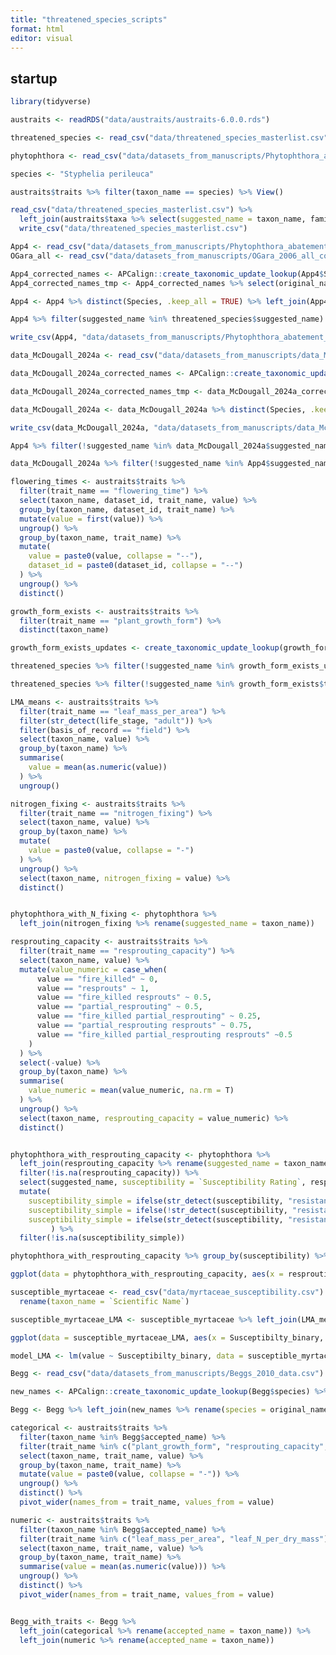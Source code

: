 ```yaml
---
title: "threatened_species_scripts"
format: html
editor: visual
---
```


## startup
```r
library(tidyverse)

austraits <- readRDS("data/austraits/austraits-6.0.0.rds")

threatened_species <- read_csv("data/threatened_species_masterlist.csv")

phytophthora <- read_csv("data/datasets_from_manuscripts/Phytophthora_abatement_plant_Appendix4.csv")
```
```r
species <- "Styphelia perileuca"

austraits$traits %>% filter(taxon_name == species) %>% View()

read_csv("data/threatened_species_masterlist.csv") %>%
  left_join(austraits$taxa %>% select(suggested_name = taxon_name, family)) %>%
  write_csv("data/threatened_species_masterlist.csv")
```


```r
App4 <- read_csv("data/datasets_from_manuscripts/Phytophthora_abatement_plant_Appendix4.csv")
OGara_all <- read_csv("data/datasets_from_manuscripts/OGara_2006_all_columns.csv")

App4_corrected_names <- APCalign::create_taxonomic_update_lookup(App4$Species, full = TRUE)
App4_corrected_names_tmp <- App4_corrected_names %>% select(original_name, suggested_name, accepted_name, family, taxon_distribution) %>% rename(Species = original_name) 

App4 <- App4 %>% distinct(Species, .keep_all = TRUE) %>% left_join(App4_corrected_names_tmp)

App4 %>% filter(suggested_name %in% threatened_species$suggested_name)

write_csv(App4, "data/datasets_from_manuscripts/Phytophthora_abatement_plant_Appendix4.csv", na="")

data_McDougall_2024a <- read_csv("data/datasets_from_manuscripts/data_McDougall_2024a.csv")

data_McDougall_2024a_corrected_names <- APCalign::create_taxonomic_update_lookup(data_McDougall_2024a$Species, full = TRUE, resources = resources)

data_McDougall_2024a_corrected_names_tmp <- data_McDougall_2024a_corrected_names %>% select(original_name, suggested_name, accepted_name, family, taxon_distribution) %>% rename(Species = original_name) 

data_McDougall_2024a <- data_McDougall_2024a %>% distinct(Species, .keep_all = TRUE) %>% left_join(data_McDougall_2024a_corrected_names_tmp)

write_csv(data_McDougall_2024a, "data/datasets_from_manuscripts/data_McDougall_2024a.csv", na="")

App4 %>% filter(!suggested_name %in% data_McDougall_2024a$suggested_name) %>% left_join(OGara_all) %>% View()

data_McDougall_2024a %>% filter(!suggested_name %in% App4$suggested_name)
```


```r
flowering_times <- austraits$traits %>% 
  filter(trait_name == "flowering_time") %>% 
  select(taxon_name, dataset_id, trait_name, value) %>%
  group_by(taxon_name, dataset_id, trait_name) %>%
  mutate(value = first(value)) %>%
  ungroup() %>%
  group_by(taxon_name, trait_name) %>%
  mutate(
    value = paste0(value, collapse = "--"),
    dataset_id = paste0(dataset_id, collapse = "--")
  ) %>%
  ungroup() %>%
  distinct()
```

```r
growth_form_exists <- austraits$traits %>% 
  filter(trait_name == "plant_growth_form") %>% 
  distinct(taxon_name)

growth_form_exists_updates <- create_taxonomic_update_lookup(growth_form_exists$taxon_name) 

threatened_species %>% filter(!suggested_name %in% growth_form_exists_updates$accepted_name) %>% left_join(growth_form_exists_updates %>% select(suggested_name = accepted_name, original_name)) -> v1

threatened_species %>% filter(!suggested_name %in% growth_form_exists$taxon_name) -> v2
```


```r
LMA_means <- austraits$traits %>% 
  filter(trait_name == "leaf_mass_per_area") %>% 
  filter(str_detect(life_stage, "adult")) %>% 
  filter(basis_of_record == "field") %>% 
  select(taxon_name, value) %>% 
  group_by(taxon_name) %>% 
  summarise(
    value = mean(as.numeric(value))
  ) %>%
  ungroup()
```

```r
nitrogen_fixing <- austraits$traits %>% 
  filter(trait_name == "nitrogen_fixing") %>% 
  select(taxon_name, value) %>% 
  group_by(taxon_name) %>% 
  mutate(
    value = paste0(value, collapse = "-")
  ) %>%
  ungroup() %>%
  select(taxon_name, nitrogen_fixing = value) %>%
  distinct()


phytophthora_with_N_fixing <- phytophthora %>%
  left_join(nitrogen_fixing %>% rename(suggested_name = taxon_name))
```

```r
resprouting_capacity <- austraits$traits %>% 
  filter(trait_name == "resprouting_capacity") %>%
  select(taxon_name, value) %>% 
  mutate(value_numeric = case_when(
      value == "fire_killed" ~ 0,
      value == "resprouts" ~ 1,
      value == "fire_killed resprouts" ~ 0.5,
      value == "partial_resprouting" ~ 0.5,
      value == "fire_killed partial_resprouting" ~ 0.25,
      value == "partial_resprouting resprouts" ~ 0.75,
      value == "fire_killed partial_resprouting resprouts" ~0.5
    )
  ) %>%
  select(-value) %>%
  group_by(taxon_name) %>% 
  summarise(
    value_numeric = mean(value_numeric, na.rm = T)
  ) %>%
  ungroup() %>%
  select(taxon_name, resprouting_capacity = value_numeric) %>%
  distinct()


phytophthora_with_resprouting_capacity <- phytophthora %>%
  left_join(resprouting_capacity %>% rename(suggested_name = taxon_name)) %>%
  filter(!is.na(resprouting_capacity)) %>%
  select(suggested_name, susceptibility = `Susceptibility Rating`, resprouting_capacity) %>%
  mutate(
    susceptibility_simple = ifelse(str_detect(susceptibility, "resistant") & !str_detect(susceptibility, "susceptible"), "resistant", NA),
    susceptibility_simple = ifelse(!str_detect(susceptibility, "resistant") & str_detect(susceptibility, "susceptible"), "susceptible", susceptibility_simple),
    susceptibility_simple = ifelse(str_detect(susceptibility, "resistant") & str_detect(susceptibility, "susceptible"), NA, susceptibility_simple)
         ) %>%
  filter(!is.na(susceptibility_simple))

phytophthora_with_resprouting_capacity %>% group_by(susceptibility) %>% summarise(count = n()) %>% ungroup() %>% distinct()

ggplot(data = phytophthora_with_resprouting_capacity, aes(x = resprouting_capacity)) + geom_histogram() + facet_wrap(vars(susceptibility_simple))
```



```r
susceptible_myrtaceae <- read_csv("data/myrtaceae_susceptibility.csv") %>%
  rename(taxon_name = `Scientific Name`)
```

```r
susceptible_myrtaceae_LMA <- susceptible_myrtaceae %>% left_join(LMA_means, by = "taxon_name")

ggplot(data = susceptible_myrtaceae_LMA, aes(x = Susceptibilty_binary, y = value)) + geom_point()

model_LMA <- lm(value ~ Susceptibilty_binary, data = susceptible_myrtaceae_LMA)
```



```r
Begg <- read_csv("data/datasets_from_manuscripts/Beggs_2010_data.csv")

new_names <- APCalign::create_taxonomic_update_lookup(Begg$species) %>% select(original_name, accepted_name, suggested_name)

Begg <- Begg %>% left_join(new_names %>% rename(species = original_name))

categorical <- austraits$traits %>%
  filter(taxon_name %in% Begg$accepted_name) %>%
  filter(trait_name %in% c("plant_growth_form", "resprouting_capacity", "life_history", "vegetative_regeneration", "bud_bank_location", "seedbank_location", "photosynthetic_pathway")) %>%
  select(taxon_name, trait_name, value) %>%
  group_by(taxon_name, trait_name) %>%
  mutate(value = paste0(value, collapse = "-")) %>%
  ungroup() %>%
  distinct() %>%
  pivot_wider(names_from = trait_name, values_from = value)

numeric <- austraits$traits %>%
  filter(taxon_name %in% Begg$accepted_name) %>%
  filter(trait_name %in% c("leaf_mass_per_area", "leaf_N_per_dry_mass")) %>%
  select(taxon_name, trait_name, value) %>%
  group_by(taxon_name, trait_name) %>%
  summarise(value = mean(as.numeric(value))) %>%
  ungroup() %>%
  distinct() %>%
  pivot_wider(names_from = trait_name, values_from = value)


Begg_with_traits <- Begg %>% 
  left_join(categorical %>% rename(accepted_name = taxon_name)) %>%
  left_join(numeric %>% rename(accepted_name = taxon_name)) 
```

